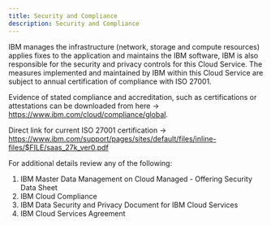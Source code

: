 ```yaml
---
title: Security and Compliance
description: Security and Compliance
---
```


IBM manages the infrastructure (network, storage and compute resources) applies fixes to the application and maintains the IBM software, IBM is also responsible for the security and privacy controls for this Cloud Service.   The measures implemented and maintained by IBM within this Cloud Service are subject to annual certification of compliance with ISO 27001.

Evidence of stated compliance and accreditation, such as certifications or attestations can be downloaded from here -> https://www.ibm.com/cloud/compliance/global.

Direct link for current ISO 27001 certification -> https://www.ibm.com/support/pages/sites/default/files/inline-files/$FILE/saas_27k_ver0.pdf

For additional details review any of the following:
1. IBM Master Data Management on Cloud Managed - Offering Security Data Sheet
2. IBM Cloud Compliance
3. IBM Data Security and Privacy Document for IBM Cloud Services
4. IBM Cloud Services Agreement
